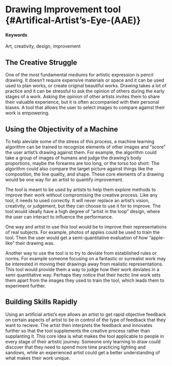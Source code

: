 # Drawing Improvement tool  {#Artifical-Artist's-Eye-(AAE)}

#### Keywords {-} 

Art, creativity, design, improvement

## The Creative Struggle

One of the most fundamental mediums for artistic expression is pencil drawing.  It doesn't require expensive materials or space and it can be used used to plan works, or create original beautiful works.  Drawing takes a lot of practice and it can be stressful to ask the opinion of others during the early stages of a work.  Asking the opinion of other artists invites them to share their valuable experience, but it is often accompanied with their personal biases.  A tool that allows the user to select images to compare against their work is empowering.

## Using the Objectivity of a Machine

To help aleviate some of the stress of this process, a machine learning algorithm can be trained to recognize elements of other images and "score" the user artist's drawing against them.  For example, the algorithm could take a group of images of humans and judge the drawing's body proportions, maybe the forearms are too long, or the torso too short.  The algorithm could also compare the target picture against things like the composition, the line quality, and shape.  These core elements of a drawing would be one way for an artist to quantify improvement.

The tool is meant to be used by artists to help them explore methods to improve their work without compromising the creative process.  Like any tool, it needs to used correctly.  It will never replace an artist's vision, creativity, or judgement, but they can choose to use it for to improve.  The tool would ideally have a high degree of "artist in the loop" design, where the user can interact to influence the performance.

One way and artist to use this tool would be to improve their representations of real subjects.  For example, photos of apples could be used to train the tool.  Then the user would get a semi-quantitative evaluation of how "apple-like" their drawing was.

Another way to use the tool is to try to deviate from established rules or norms.  For example someone focusing on a fantastic or surrealist work may be interested in moving their drawings away from realistic representations.  This tool would provide them a way to judge how their work deviates in a semi quantitative way.  Perhaps they notice that their hectic line work sets them apart from the images they used to train the tool, which leads them to experiment further.

## Building Skills Rapidly

Using an artificial artist's eye allows an artist to get rapid objective feedback on certain aspects of artist to be in control of the type of feedback that they want to recieve.  The artist then interprets the feedback and innovates further so that the tool supplements the creative process rather than supplanting it.  This core idea is what makes the tool applicable to people in every stage of their artistic journey.  Someone only learning to draw could discover that they need to spend more time practicing lighting and sandows, while an experienced artist could get a better understanding of what makes their work unique.